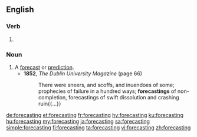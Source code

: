 ==English==

===Verb===
{{head|en|present participle}}

# {{present participle of|forecast|lang=en|nocat=1}}

===Noun===
{{en-noun}}

# A [[forecast]] or [[prediction]].
#* '''1852''', ''The Dublin University Magazine'' (page 66)
#*: There were sneers, and scoffs, and inuendoes of some; prophecies of failure in a hundred ways; '''forecastings''' of non-completion, forecastings of swift dissolution and crashing ruin{{...}}

[[de:forecasting]]
[[et:forecasting]]
[[fr:forecasting]]
[[hy:forecasting]]
[[ku:forecasting]]
[[hu:forecasting]]
[[my:forecasting]]
[[ja:forecasting]]
[[sa:forecasting]]
[[simple:forecasting]]
[[fi:forecasting]]
[[ta:forecasting]]
[[vi:forecasting]]
[[zh:forecasting]]